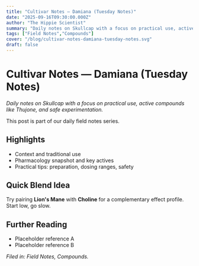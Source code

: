 ```yaml
---
title: "Cultivar Notes — Damiana (Tuesday Notes)"
date: "2025-09-16T09:30:00.000Z"
author: "The Hippie Scientist"
summary: "Daily notes on Skullcap with a focus on practical use, active compounds like Thujone, and safe experimentation."
tags: ["Field Notes","Compounds"]
cover: "/blog/cultivar-notes-damiana-tuesday-notes.svg"
draft: false
---
```



# Cultivar Notes — Damiana (Tuesday Notes)

_Daily notes on Skullcap with a focus on practical use, active compounds like Thujone, and safe experimentation._

<Callout emoji="🌿">This post is part of our daily field notes series.</Callout>

## Highlights

- Context and traditional use
- Pharmacology snapshot and key actives
- Practical tips: preparation, dosing ranges, safety

## Quick Blend Idea

Try pairing **Lion's Mane** with **Choline** for a complementary effect profile. Start low, go slow.

## Further Reading

- Placeholder reference A
- Placeholder reference B

*Filed in: Field Notes, Compounds.*
